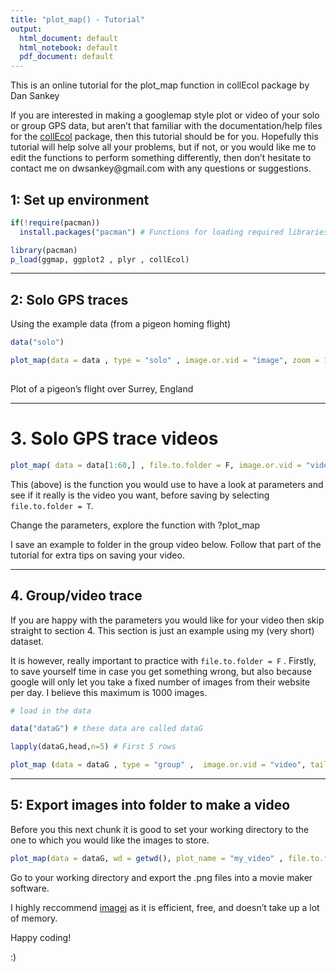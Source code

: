 ```yaml
---
title: "plot_map() - Tutorial"
output:
  html_document: default
  html_notebook: default
  pdf_document: default
---
```





This is an online tutorial for the plot_map function in collEcol package by Dan Sankey


If you are interested in making a googlemap style plot or video of your solo or group GPS data, but aren't that familiar with the documentation/help files for the [collEcol](https://github.com/sankeydan/collEcol) package, then this tutorial should be for you. 
Hopefully this tutorial will help solve all your problems, but if not, or you would like me to edit the functions to perform something differently, then don't hesitate to contact me on dwsankey@gmail.com with any questions or suggestions. 


## 1: Set up environment


```r
if(!require(pacman))
  install.packages("pacman") # Functions for loading required libraries 

library(pacman)
p_load(ggmap, ggplot2 , plyr , collEcol)

```


---

## 2: Solo GPS traces 

Using the example data (from a pigeon homing flight)
```R

data("solo")

plot_map(data = data , type = "solo" , image.or.vid = "image", zoom = 13)
       

```


Plot of a pigeon's flight over Surrey, England 


---


# 3. Solo GPS trace videos 



```R

plot_map( data = data[1:60,] , file.to.folder = F, image.or.vid = "video", frame.size = 5)

```

This (above) is the function you would use to have a look at parameters and see if it really is the video you want, before saving by selecting `file.to.folder = T`. 

Change the parameters, explore the function with ?plot_map

I save an example to folder in the group video below. Follow that part of the tutorial for extra tips on saving your video. 

---

## 4. Group/video trace


If you are happy with the parameters you would like for your video then skip straight to section 4. This section is just an example using my (very short) dataset. 

It is however, really important to practice with `file.to.folder = F` . Firstly, to save yourself time in case you get something wrong, but also because google will only let you take a fixed number of images from their website per day. I believe this maximum is 1000 images.  

```R

# load in the data

data("dataG") # these data are called dataG

lapply(dataG,head,n=5) # First 5 rows 
```


```R
plot_map (data = dataG , type = "group" ,  image.or.vid = "video", tail.size = 20, frame.size = 5, file.to.folder = F, zoom = 19, n.indiv = 8) 

``` 

---

## 5: Export images into folder to make a video


Before you this next  chunk it is good to set your working directory to the one to which you would like the images to store. 



```R

plot_map(data = dataG, wd = getwd(), plot_name = "my_video" , file.to.folder = T, type = "group" ,  image.or.vid = "video", tail.size = 20, frame.size = 5, zoom = 19, n.indiv = 8)

```

Go to your working directory and export the .png files into a movie maker software. 

I highly reccommend [imagej][1] as it is efficient, free, and doesn't take up a lot of memory. 




Happy coding! 

:) 


[1]: https://imagej.nih.gov/ij/download.html



